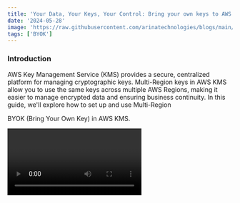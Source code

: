 ```yaml
---
title: 'Your Data, Your Keys, Your Control: Bring your own keys to AWS CloudHSM - Part 3'
date: '2024-05-28'
image: 'https://raw.githubusercontent.com/arinatechnologies/blogs/main/images/CloudHSM-3.webp'
tags: ['BYOK']
---
```

### Introduction

AWS Key Management Service (KMS) provides a secure, centralized platform for managing cryptographic keys. Multi-Region keys in AWS KMS allow you to use the same keys across multiple AWS Regions, making it easier to manage encrypted data and ensuring business continuity. In this guide, we'll explore how to set up and use Multi-Region

BYOK (Bring Your Own Key) in AWS KMS.

<Video id="0z3rAhxowHY" title="Multi-region key (MRK) BYOK (bring your own key) to AWS KMS"/>

**Step 1: Setting Up Your Environment**

Before you start, ensure you have an AWS account with the necessary permissions, AWS CLI installed, and familiarity with AWS regions and KMS concepts.

**Creating an Empty Directory on EC2 Instance:**

Start by creating a new directory on your EC2 instance where you'll manage your keys:

```bash
mkdir /opt/vb-hsm/hsm-21
cd /opt/vb-hsm/hsm-21
```

**Step 2: Creating a Multi-Region KMS Key**

Generate a new KMS key with no key material associated, indicating it's external and multi-region:

```bash
aws kms create-key --origin EXTERNAL --region us-east-1 --multi-region
```

You'll receive an output similar to this:

```json
{
    "KeyMetadata": {
        "AWSAccountId": "735360830536",
        "KeyId": "mrk-d58582b2563a40ef893d9181052130db",
        "Arn": "arn:aws:kms:us-east-1:735360830536:key/mrk-d58582b2563a40ef893d9181052130db",
        ...
        "MultiRegion": true,
        ...
    }
}
```

Make sure to note down the `KeyId` as it will be used later.

**Step 3: Preparing for Key Import**

Create an alias for easier reference to your key:

```bash
aws kms create-alias --alias-name alias/byok-mrk --target-key-id mrk-d58582b2563a40ef893d9181052130db
```

Retrieve the parameters needed for importing your key:

```bash
aws kms get-parameters-for-import --key-id mrk-d58582b2563a40ef893d9181052130db --wrapping-algorithm RSAES_OAEP_SHA_256 --wrapping-key-spec RSA_2048 --region us-east-1 > ./WrappingParameters.json
```

Extract the import token and create a public key:

```bash
jq -r '.ImportToken' ./WrappingParameters.json > ./ImportToken.b64
echo -e "-----BEGIN PUBLIC KEY-----\n$(jq -r '.PublicKey' ./WrappingParameters.json)\n-----END PUBLIC KEY-----" > ./PublicKey.pem
openssl enc -d -base64 -A -in ./ImportToken.b64 -out ./ImportToken.bin
```

**Step 4: Importing Key Material**

Initialize your Crypto user and import settings:

```bash
export CLOUDHSM_ROLE=crypto-user
export CLOUDHSM_PIN=cu_user1:acord12345
/opt/cloudhsm/bin/cloudhsm-cli key import pem --path ./PublicKey.pem --label wrapping-key-example-21 --key-type-class rsa-public --attributes wrap=true
```

**Step 5: Replicating Key to Another Region**

Understand the mechanics of cross-Region replication, crucial for maintaining data consistency across geographical locations. Use AWS KMS’s built-in replication features to copy key material securely between regions, adhering strictly to AWS security protocols.

### Conclusion

Using AWS KMS Multi-Region keys with BYOK configurations adds a layer of flexibility and security to your cloud infrastructure, enabling seamless data encryption and decryption across different AWS Regions. By carefully following these steps and maintaining rigorous security standards, you can ensure the safety of your key material and uphold compliance across your organization.